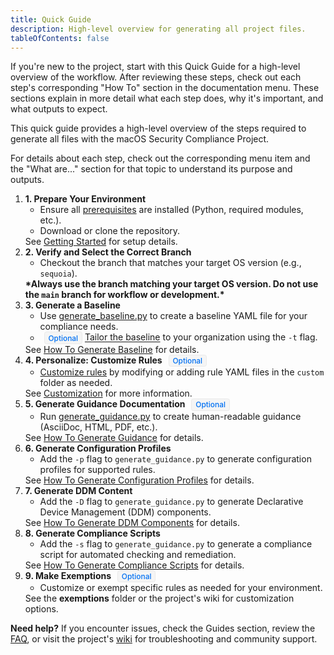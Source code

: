 ```yaml
---
title: Quick Guide
description: High-level overview for generating all project files.
tableOfContents: false
---
```




If you're new to the project, start with this Quick Guide for a high-level overview of the workflow. After reviewing these steps, check out each step's corresponding "How To" section in the documentation menu. These sections explain in more detail what each step does, why it's important, and what outputs to expect.

This quick guide provides a high-level overview of the steps required to generate all files with the macOS Security Compliance Project.

<Aside type="note">
For details about each step, check out the corresponding menu item and the "What are..." section for that topic to understand its purpose and outputs.
</Aside>

<Steps>
<ol>
  <li>
    <strong>1. Prepare Your Environment</strong>
    <ul>
      <li>Ensure all <a href="/macos_security/welcome/getting-started/">prerequisites</a> are installed (Python, required modules, etc.).</li>
      <li>Download or clone the repository.</li>
    </ul>
    <Aside type="note">
      See <a href="/macos_security/welcome/getting-started/">Getting Started</a> for setup details.
    </Aside>
  </li>
  <li>
    <strong>2. Verify and Select the Correct Branch</strong>
    <ul>
      <li>Checkout the branch that matches your target OS version (e.g., <code>sequoia</code>).</li>
    </ul>
    <Aside type="caution">
      <strong>*Always use the branch matching your target OS version. Do not use the <code>main</code> branch for workflow or development.*</strong>
    </Aside>
  </li>
  <li>
    <strong>3. Generate a Baseline</strong>
    <ul>
      <li>Use <a href="/macos_security/baselines/how-to-generate-baselines/">generate_baseline.py</a> to create a baseline YAML file for your compliance needs.</li>
      <li><span style="display:inline-block;font-size:0.85em;font-weight:500;padding:0.1em 0.5em;border-radius:0.3em;background:var(--sl-color-bg-inline-code,#f5f5f5);color:var(--sl-color-text-accent,#0070f3);margin-left:0.5em;border:1px solid var(--sl-color-border,#eaeaea);">Optional</span> <a href="/macos_security/baselines/tailoring-a-baseline/">Tailor the baseline</a> to your organization using the <code>-t</code> flag.</li>
    </ul>
    <Aside type="note">
      See <a href="/macos_security/baselines/how-to-generate-baselines/">How To Generate Baseline</a> for details.
    </Aside>
  </li>
  <li>
    <strong>4. Personalize: Customize Rules</strong> <span style="display:inline-block;font-size:0.85em;font-weight:500;padding:0.1em 0.5em;border-radius:0.3em;background:var(--sl-color-bg-inline-code,#f5f5f5);color:var(--sl-color-text-accent,#0070f3);margin-left:0.5em;border:1px solid var(--sl-color-border,#eaeaea);">Optional</span>
    <ul>
      <li><a href="/macos_security/personalization/customize-rules/">Customize rules</a> by modifying or adding rule YAML files in the <code>custom</code> folder as needed.</li>
    </ul>
    <Aside type="note">
      See <a href="/macos_security/personalization/customize-rules/">Customization</a> for more information.
    </Aside>
  </li>
  <li>
    <strong>5. Generate Guidance Documentation</strong> <span style="display:inline-block;font-size:0.85em;font-weight:500;padding:0.1em 0.5em;border-radius:0.3em;background:var(--sl-color-bg-inline-code,#f5f5f5);color:var(--sl-color-text-accent,#0070f3);margin-left:0.5em;border:1px solid var(--sl-color-border,#eaeaea);">Optional</span>
    <ul>
      <li>Run <a href="/macos_security/guidance/how-to-generate-guidance/">generate_guidance.py</a> to create human-readable guidance (AsciiDoc, HTML, PDF, etc.).</li>
    </ul>
    <Aside type="note">
      See <a href="/macos_security/guidance/how-to-generate-guidance/">How To Generate Guidance</a> for details.
    </Aside>
  </li>
  <li>
    <strong>6. Generate Configuration Profiles</strong>
    <ul>
      <li>Add the <code>-p</code> flag to <code>generate_guidance.py</code> to generate configuration profiles for supported rules.</li>
    </ul>
    <Aside type="note">
      See <a href="/macos_security/configuration-profiles/how-to-generate-configuration-profiles/">How To Generate Configuration Profiles</a> for details.
    </Aside>
  </li>
  <li>
    <strong>7. Generate DDM Content</strong>
    <ul>
      <li>Add the <code>-D</code> flag to <code>generate_guidance.py</code> to generate Declarative Device Management (DDM) components.</li>
    </ul>
    <Aside type="note">
      See <a href="/macos_security/ddm-components/how-to-generate-ddm-components/">How To Generate DDM Components</a> for details.
    </Aside>
  </li>
  <li>
    <strong>8. Generate Compliance Scripts</strong>
    <ul>
      <li>Add the <code>-s</code> flag to <code>generate_guidance.py</code> to generate a compliance script for automated checking and remediation.</li>
    </ul>
    <Aside type="note">
      See <a href="/macos_security/compliance-scripts/how-to-generate-compliance-scripts/">How To Generate Compliance Scripts</a> for details.
    </Aside>
  </li>
  <li>
    <strong>9. Make Exemptions</strong> <span style="display:inline-block;font-size:0.85em;font-weight:500;padding:0.1em 0.5em;border-radius:0.3em;background:var(--sl-color-bg-inline-code,#f5f5f5);color:var(--sl-color-text-accent,#0070f3);margin-left:0.5em;border:1px solid var(--sl-color-border,#eaeaea);">Optional</span>
    <ul>
      <li>Customize or exempt specific rules as needed for your environment.</li>
    </ul>
    <Aside type="note">
      See the <strong>exemptions</strong> folder or the project's wiki for customization options.
    </Aside>
  </li>
</ol>
</Steps>

<Aside type="tip">
<strong>Need help?</strong>  
If you encounter issues, check the Guides section, review the <a href="/macos_security/more-information/faq/">FAQ</a>, or visit the project's <a href="https://github.com/usnistgov/macos_security/wiki">wiki</a> for troubleshooting and community support.
</Aside>
